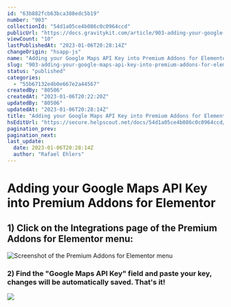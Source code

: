 ```yaml
---
id: "63b882fcb63bca388edc5b19"
number: "903"
collectionId: "54d1a05ce4b086c0c0964ccd"
publicUrl: "https://docs.gravitykit.com/article/903-adding-your-google-maps-api-key-into-premium-addons-for-elementor"
viewCount: "10"
lastPublishedAt: "2023-01-06T20:28:14Z"
changeOrigin: "hsapp-js"
name: "Adding your Google Maps API Key into Premium Addons for Elementor"
slug: "903-adding-your-google-maps-api-key-into-premium-addons-for-elementor"
status: "published"
categories: 
  - "55b67132e4b0e667e2a44567"
createdBy: "80506"
createdAt: "2023-01-06T20:22:20Z"
updatedBy: "80506"
updatedAt: "2023-01-06T20:28:14Z"
title: "Adding your Google Maps API Key into Premium Addons for Elementor"
hsEditUrl: "https://secure.helpscout.net/docs/54d1a05ce4b086c0c0964ccd/article/63b882fcb63bca388edc5b19"
pagination_prev: 
pagination_next: 
last_update:
  date: 2023-01-06T20:28:14Z
  author: "Rafael Ehlers"
---
```


# Adding your Google Maps API Key into Premium Addons for Elementor

## 1) Click on the Integrations page of the Premium Addons for Elementor menu:

![Screenshot of the Premium Addons for Elementor menu](https://s3.amazonaws.com/helpscout.net/docs/assets/54c58489e4b051242988532c/images/63b88354e8beff1be5c6696d/file-qmCxfx67GE.png)

### 2) Find the "Google Maps API Key" field and paste your key, changes will be automatically saved. That's it!

  
![](https://s3.amazonaws.com/helpscout.net/docs/assets/54c58489e4b051242988532c/images/63b88408e8beff1be5c6696f/file-E6nj9Caqns.png)